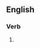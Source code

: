 ==English==

===Verb===
{{head|en|verb form}}

# {{present participle of|prejudice|lang=en|nocat=1}}